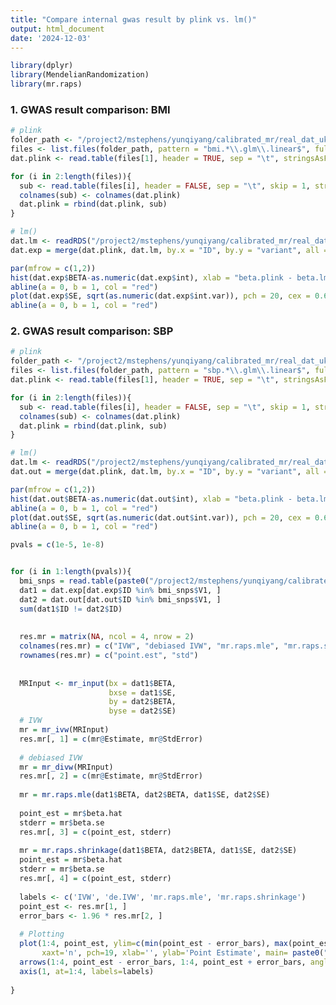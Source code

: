 ```yaml
---
title: "Compare internal gwas result by plink vs. lm()"
output: html_document
date: '2024-12-03'
---
```


```r
library(dplyr)
library(MendelianRandomization)
library(mr.raps)

```

### 1. GWAS result comparison: BMI
```r
# plink
folder_path <- "/project2/mstephens/yunqiyang/calibrated_mr/real_dat_ukb/202412_sib1"
files <- list.files(folder_path, pattern = "bmi.*\\.glm\\.linear$", full.names = TRUE)
dat.plink <- read.table(files[1], header = TRUE, sep = "\t", stringsAsFactors = FALSE, comment.char = "")

for (i in 2:length(files)){
  sub <- read.table(files[i], header = FALSE, sep = "\t", skip = 1, stringsAsFactors = FALSE)
  colnames(sub) <- colnames(dat.plink)
  dat.plink = rbind(dat.plink, sub)
}

# lm()
dat.lm <- readRDS("/project2/mstephens/yunqiyang/calibrated_mr/real_dat_ukb/result/sib_calibration_bmi.rds")
dat.exp = merge(dat.plink, dat.lm, by.x = "ID", by.y = "variant", all = TRUE)
```

```r
par(mfrow = c(1,2))
hist(dat.exp$BETA-as.numeric(dat.exp$int), xlab = "beta.plink - beta.lm", main = "")
abline(a = 0, b = 1, col = "red")
plot(dat.exp$SE, sqrt(as.numeric(dat.exp$int.var)), pch = 20, cex = 0.6, xlab = "SE.plink", ylab = "SE.lm")
abline(a = 0, b = 1, col = "red")
```



### 2. GWAS result comparison: SBP
```r
# plink
folder_path <- "/project2/mstephens/yunqiyang/calibrated_mr/real_dat_ukb/202412_sib1"
files <- list.files(folder_path, pattern = "sbp.*\\.glm\\.linear$", full.names = TRUE)
dat.plink <- read.table(files[1], header = TRUE, sep = "\t", stringsAsFactors = FALSE, comment.char = "")

for (i in 2:length(files)){
  sub <- read.table(files[i], header = FALSE, sep = "\t", skip = 1, stringsAsFactors = FALSE)
  colnames(sub) <- colnames(dat.plink)
  dat.plink = rbind(dat.plink, sub)
}

# lm()
dat.lm <- readRDS("/project2/mstephens/yunqiyang/calibrated_mr/real_dat_ukb/result/sib_calibration_sbp.rds")
dat.out = merge(dat.plink, dat.lm, by.x = "ID", by.y = "variant", all = TRUE)
```

```r
par(mfrow = c(1,2))
hist(dat.out$BETA-as.numeric(dat.out$int), xlab = "beta.plink - beta.lm", main = "")
abline(a = 0, b = 1, col = "red")
plot(dat.out$SE, sqrt(as.numeric(dat.out$int.var)), pch = 20, cex = 0.6, xlab = "SE.plink", ylab = "SE.lm")
abline(a = 0, b = 1, col = "red")
```

```r
pvals = c(1e-5, 1e-8)


for (i in 1:length(pvals)){
  bmi_snps = read.table(paste0("/project2/mstephens/yunqiyang/calibrated_mr/simulation-calibrated-mr/data/snp_list/bmi_", pvals[i], ".txt"), header = FALSE)
  dat1 = dat.exp[dat.exp$ID %in% bmi_snps$V1, ]
  dat2 = dat.out[dat.out$ID %in% bmi_snps$V1, ]
  sum(dat1$ID != dat2$ID)
  
  
  res.mr = matrix(NA, ncol = 4, nrow = 2)
  colnames(res.mr) = c("IVW", "debiased IVW", "mr.raps.mle", "mr.raps.shrinkage")
  rownames(res.mr) = c("point.est", "std")
  
  
  MRInput <- mr_input(bx = dat1$BETA,
                      bxse = dat1$SE,
                      by = dat2$BETA,
                      byse = dat2$SE)
  # IVW
  mr = mr_ivw(MRInput)
  res.mr[, 1] = c(mr@Estimate, mr@StdError)
  
  # debiased IVW 
  mr = mr_divw(MRInput)
  res.mr[, 2] = c(mr@Estimate, mr@StdError)
  
  mr = mr.raps.mle(dat1$BETA, dat2$BETA, dat1$SE, dat2$SE)
  
  point_est = mr$beta.hat
  stderr = mr$beta.se
  res.mr[, 3] = c(point_est, stderr)
  
  mr = mr.raps.shrinkage(dat1$BETA, dat2$BETA, dat1$SE, dat2$SE)
  point_est = mr$beta.hat
  stderr = mr$beta.se
  res.mr[, 4] = c(point_est, stderr)
  
  labels <- c('IVW', 'de.IVW', 'mr.raps.mle', 'mr.raps.shrinkage')
  point_est <- res.mr[1, ]
  error_bars <- 1.96 * res.mr[2, ]
  
  # Plotting
  plot(1:4, point_est, ylim=c(min(point_est - error_bars), max(point_est + error_bars)),
       xaxt='n', pch=19, xlab='', ylab='Point Estimate', main= paste0("pval=", pvals[i]), cex=1.5)
  arrows(1:4, point_est - error_bars, 1:4, point_est + error_bars, angle=90, code=3, length=0.1, col='red')
  axis(1, at=1:4, labels=labels)
  
}
  
```
